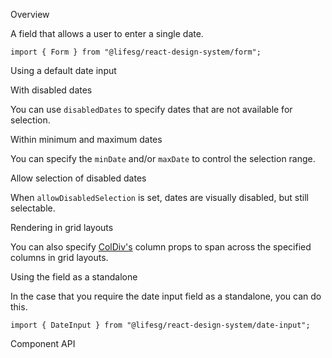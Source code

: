 
<Meta of={FormDateInputStories} />

<Title>Form.DateInput</Title>

<Secondary>Overview</Secondary>

A field that allows a user to enter a single date.

```tsx
import { Form } from "@lifesg/react-design-system/form";
```

<Heading3>Using a default date input</Heading3>

<Canvas of={FormDateInputStories.Default} />

<Heading3>With disabled dates</Heading3>

You can use `disabledDates` to specify dates that are not available for selection.

<Canvas of={FormDateInputStories.WithDisabledDates} />

<Heading3>Within minimum and maximum dates</Heading3>

You can specify the `minDate` and/or `maxDate` to control the selection range.

<Canvas of={FormDateInputStories.MinAndMaxDates} />

<Heading3>Allow selection of disabled dates</Heading3>

When `allowDisabledSelection` is set, dates are visually disabled, but still selectable.

<Canvas of={FormDateInputStories.AllowDisabledSelection} />

<Heading3>Rendering in grid layouts</Heading3>

You can also specify [ColDiv's](/docs/getting-started-layout-column-divs--column-divs)
column props to span across the specified columns in grid layouts.

<Canvas of={FormDateInputStories.RenderingInGridLayout} />

<Heading3>Using the field as a standalone</Heading3>

In the case that you require the date input field as a standalone, you can do this.

```tsx
import { DateInput } from "@lifesg/react-design-system/date-input";
```

<Canvas of={FormDateInputStories.StandaloneUsage} />

<Secondary>Component API</Secondary>

<PropsTable />
